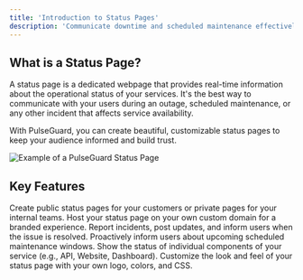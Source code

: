 ```yaml
---
title: 'Introduction to Status Pages'
description: 'Communicate downtime and scheduled maintenance effectively with public status pages.'
---
```


## What is a Status Page?

A status page is a dedicated webpage that provides real-time information about the operational status of your services. It's the best way to communicate with your users during an outage, scheduled maintenance, or any other incident that affects service availability.

With PulseGuard, you can create beautiful, customizable status pages to keep your audience informed and build trust.

<Frame>
  <img src="/images/status-page-example.png" alt="Example of a PulseGuard Status Page" />
</Frame>

## Key Features

<CardGroup cols={2}>
  <Card title="Public & Private Pages" icon="unlock-alt">
    Create public status pages for your customers or private pages for your internal teams.
  </Card>
  <Card title="Custom Domain" icon="globe">
    Host your status page on your own custom domain for a branded experience.
  </Card>
  <Card title="Incident Communication" icon="bullhorn">
    Report incidents, post updates, and inform users when the issue is resolved.
  </Card>
  <Card title="Scheduled Maintenance" icon="calendar-alt">
    Proactively inform users about upcoming scheduled maintenance windows.
  </Card>
  <Card title="Component Status" icon="cubes">
    Show the status of individual components of your service (e.g., API, Website, Dashboard).
  </Card>
  <Card title="Full Customization" icon="palette">
    Customize the look and feel of your status page with your own logo, colors, and CSS.
  </Card>
</CardGroup> 

